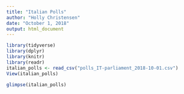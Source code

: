 ```yaml
---
title: "Italian Polls"
author: "Holly Christensen"
date: "October 1, 2018"
output: html_document
---
```


```r
library(tidyverse)
library(dplyr)
library(knitr)
library(readr)
italian_polls <- read_csv("polls_IT-parliament_2018-10-01.csv")
View(italian_polls)
```

```r
glimpse(italian_polls)
```


